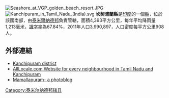 [[Image:Seashore_at_VGP_golden_beach_resort.JPG|right]]
[[File:Kanchipuram_in_Tamil_Nadu_(India).svg|thumb]]
'''坎契浦蘭縣'''是[[印度|印度]]的一個[[縣|縣]]，位於該國南部，由[[泰米爾納德邦|泰米爾納德邦]]負責管轄，面積4,393平方公里，每年平均降雨量1,213毫米，[[識字率|識字率]]為67.84%，2011年人口3,990,897，人口密度每平方公里908人。

==外部連結==
* [http://www.kanchi.tn.nic.in/ Kanchipuram district]{{Wayback|url=http://www.kanchi.tn.nic.in/ |date=20170908064506 }}
* [https://web.archive.org/web/20110725115750/http://www.alllocale.com/group/kanchipuram AllLocale.com Website for every neighbourhood in Tamil Nadu and Kanchipuram]
* [https://web.archive.org/web/20160306053404/http://silvercascades.blogspot.in/2012/09/mamallapuram.html Mamallapuram- a photoblog]

{{泰米尔纳德邦行政区划小作品}}
[[Category:泰米尔纳德邦辖县|Category:泰米尔纳德邦辖县]]